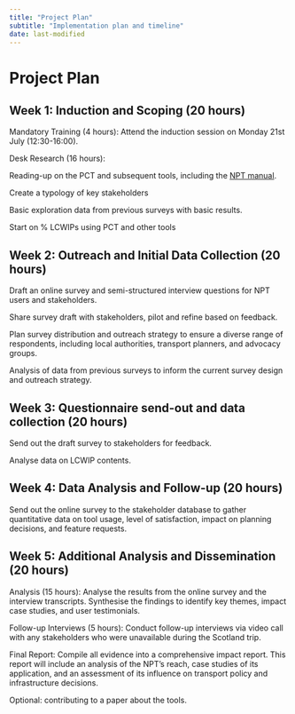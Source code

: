 ```yaml
---
title: "Project Plan"
subtitle: "Implementation plan and timeline"
date: last-modified
---
```


# Project Plan

## Week 1: Induction and Scoping (20 hours) 

Mandatory Training (4 hours): Attend the induction session on Monday 21st July (12:30-16:00). 

Desk Research (16 hours): 

Reading-up on the PCT and subsequent tools, including the [NPT manual](https://www.npt.scot/manual/).

Create a typology of key stakeholders

Basic exploration data from previous surveys with basic results.

Start on % LCWIPs using PCT and other tools

## Week 2: Outreach and Initial Data Collection (20 hours) 

Draft an online survey and semi-structured interview questions for NPT users and stakeholders. 

Share survey draft with stakeholders, pilot and refine based on feedback.
<!-- Stakeholder Outreach (10 hours): Begin contacting key stakeholders by email. Aim to get responses from practitioners and arrange a 2-day research trip to Scotland for the following week.  -->

Plan survey distribution and outreach strategy to ensure a diverse range of respondents, including local authorities, transport planners, and advocacy groups.

Analysis of data from previous surveys to inform the current survey design and outreach strategy.

## Week 3: Questionnaire send-out and data collection (20 hours)

Send out the draft survey to stakeholders for feedback.

Analyse data on LCWIP contents.

## Week 4: Data Analysis and Follow-up (20 hours) 

Send out the online survey to the stakeholder database to gather quantitative data on tool usage, level of satisfaction, impact on planning decisions, and feature requests.

## Week 5: Additional Analysis and Dissemination (20 hours) 

Analysis (15 hours): Analyse the results from the online survey and the interview transcripts. Synthesise the findings to identify key themes, impact case studies, and user testimonials. 

Follow-up Interviews (5 hours): Conduct follow-up interviews via video call with any stakeholders who were unavailable during the Scotland trip. 

Final Report: Compile all evidence into a comprehensive impact report. This report will include an analysis of the NPT’s reach, case studies of its application, and an assessment of its influence on transport policy and infrastructure decisions. 

Optional: contributing to a paper about the tools.